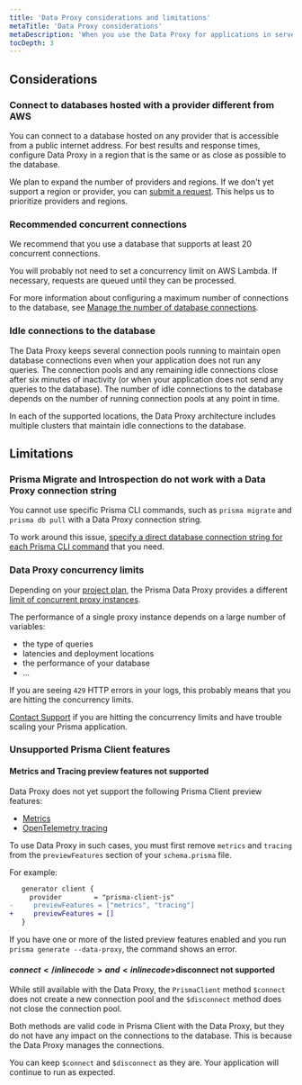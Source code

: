 ```yaml
---
title: 'Data Proxy considerations and limitations'
metaTitle: 'Data Proxy considerations'
metaDescription: 'When you use the Data Proxy for applications in serverless and edge runtimes, bear in mind a few considerations and learn about the current limitations.'
tocDepth: 3
---
```


## Considerations

### Connect to databases hosted with a provider different from AWS

You can connect to a database hosted on any provider that is accessible from a public internet address. For best results and response times, configure Data Proxy in a region that is the same or as close as possible to the database.

We plan to expand the number of providers and regions. If we don't yet support a region or provider, you can [submit a request](https://pris.ly/proxy-new-region). This helps us to prioritize providers and regions.

### Recommended concurrent connections

We recommend that you use a database that supports at least 20 concurrent connections. 

You will probably not need to set a concurrency limit on AWS Lambda. If necessary, requests are queued until they can be processed.

For more information about configuring a maximum number of connections to the database, see [Manage the number of database connections](/data-platform/data-proxy/use-data-proxy#manage-the-number-of-database-connections).

### Idle connections to the database

The Data Proxy keeps several connection pools running to maintain open database connections even when your application does not run any queries. The connection pools and any remaining idle connections close after six minutes of inactivity (or when your application does not send any queries to the database). The number of idle connections to the database depends on the number of running connection pools at any point in time. 

In each of the supported locations, the Data Proxy architecture includes multiple clusters that maintain idle connections to the database.

## Limitations

### Prisma Migrate and Introspection do not work with a Data Proxy connection string

You cannot use specific Prisma CLI commands, such as `prisma migrate` and `prisma db pull` with a Data Proxy connection string.

To work around this issue, [specify a direct database connection string for each Prisma CLI command](/data-platform/data-proxy/prisma-cli-with-data-proxy) that you need.

### Data Proxy concurrency limits

Depending on your [project plan](/data-platform/billing/plans-and-quotas), the Prisma Data Proxy provides a different [limit of concurrent proxy instances](/data-platform/about/limits-and-status#concurrency-limits-of-the-data-proxy).

The performance of a single proxy instance depends on a large number of variables:

- the type of queries
- latencies and deployment locations
- the performance of your database
- ...

If you are seeing `429` HTTP errors in your logs, this probably means that you are hitting the concurrency limits.

[Contact Support](/data-platform/contact-support) if you are hitting the concurrency limits and have trouble scaling your Prisma application.

### Unsupported Prisma Client features

#### Metrics and Tracing preview features not supported
Data Proxy does not yet support the following Prisma Client preview features:

- [Metrics](/concepts/components/prisma-client/metrics)
- [OpenTelemetry tracing](/concepts/components/prisma-client/opentelemetry-tracing)

To use Data Proxy in such cases, you must first remove `metrics` and `tracing` from the `previewFeatures` section of your `schema.prisma` file.

For example:

```diff
   generator client {
     provider        = "prisma-client-js"
-     previewFeatures = ["metrics", "tracing"]
+     previewFeatures = []
   }
```

If you have one or more of the listed preview features enabled and you run `prisma generate --data-proxy`, the command shows an error.

#### <inlinecode>$connect</inlinecode> and <inlinecode>$disconnect</inlinecode> not supported

While still available with the Data Proxy, the `PrismaClient` method `$connect` does not create a new connection pool and the `$disconnect` method does not close the connection pool.

Both methods are valid code in Prisma Client with the Data Proxy, but they do not have any impact on the connections to the database. This is because the Data Proxy manages the connections.

You can keep `$connect` and `$disconnect` as they are. Your application will continue to run as expected.